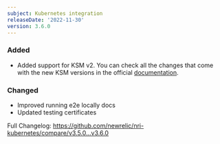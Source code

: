 ```yaml
---
subject: Kubernetes integration
releaseDate: '2022-11-30'
version: 3.6.0
---
```


### Added

* Added support for KSM v2. You can check all the changes that come with the new KSM versions in the official [documentation](https://github.com/kubernetes/kube-state-metrics/blob/master/CHANGELOG.md#v200-alpha--2020-09-16).

### Changed

* Improved running e2e locally docs
* Updated testing certificates

Full Changelog: https://github.com/newrelic/nri-kubernetes/compare/v3.5.0...v3.6.0
